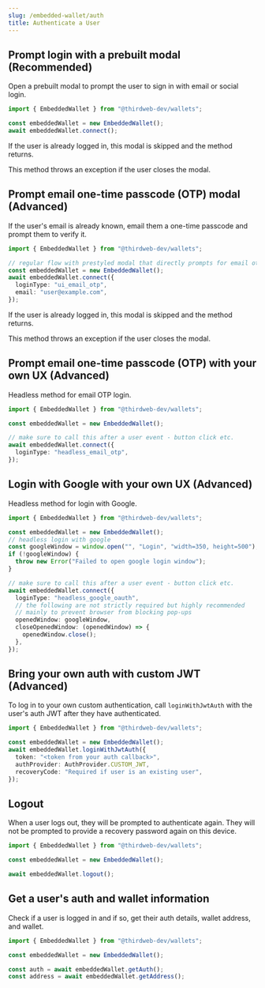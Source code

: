 ```yaml
---
slug: /embedded-wallet/auth
title: Authenticate a User
---
```


## Prompt login with a prebuilt modal (Recommended)

Open a prebuilt modal to prompt the user to sign in with email or social login.

```typescript
import { EmbeddedWallet } from "@thirdweb-dev/wallets";

const embeddedWallet = new EmbeddedWallet();
await embeddedWallet.connect();
```

If the user is already logged in, this modal is skipped and the method returns.

This method throws an exception if the user closes the modal.

## Prompt email one-time passcode (OTP) modal (Advanced)

If the user's email is already known, email them a one-time passcode and prompt them to verify it.

```typescript
import { EmbeddedWallet } from "@thirdweb-dev/wallets";

// regular flow with prestyled modal that directly prompts for email otp
const embeddedWallet = new EmbeddedWallet();
await embeddedWallet.connect({
  loginType: "ui_email_otp",
  email: "user@example.com",
});
```

If the user is already logged in, this modal is skipped and the method returns.

This method throws an exception if the user closes the modal.

## Prompt email one-time passcode (OTP) with your own UX (Advanced)

Headless method for email OTP login.

```typescript
import { EmbeddedWallet } from "@thirdweb-dev/wallets";

const embeddedWallet = new EmbeddedWallet();

// make sure to call this after a user event - button click etc.
await embeddedWallet.connect({
  loginType: "headless_email_otp",
});
```

## Login with Google with your own UX (Advanced)

Headless method for login with Google.

```typescript
import { EmbeddedWallet } from "@thirdweb-dev/wallets";

const embeddedWallet = new EmbeddedWallet();
// headless login with google
const googleWindow = window.open("", "Login", "width=350, height=500");
if (!googleWindow) {
  throw new Error("Failed to open google login window");
}

// make sure to call this after a user event - button click etc.
await embeddedWallet.connect({
  loginType: "headless_google_oauth",
  // the following are not strictly required but highly recommended
  // mainly to prevent browser from blocking pop-ups
  openedWindow: googleWindow,
  closeOpenedWindow: (openedWindow) => {
    openedWindow.close();
  },
});
```

## Bring your own auth with custom JWT (Advanced)

To log in to your own custom authentication, call `loginWithJwtAuth` with the user's auth JWT after they have authenticated.

```typescript
import { EmbeddedWallet } from "@thirdweb-dev/wallets";

const embeddedWallet = new EmbeddedWallet();
await embeddedWallet.loginWithJwtAuth({
  token: "<token from your auth callback>",
  authProvider: AuthProvider.CUSTOM_JWT,
  recoveryCode: "Required if user is an existing user",
});
```

## Logout

When a user logs out, they will be prompted to authenticate again. They will not be prompted to provide a recovery password again on this device.

```typescript
import { EmbeddedWallet } from "@thirdweb-dev/wallets";

const embeddedWallet = new EmbeddedWallet();

await embeddedWallet.logout();
```

## Get a user's auth and wallet information

Check if a user is logged in and if so, get their auth details, wallet address, and wallet.

```typescript
import { EmbeddedWallet } from "@thirdweb-dev/wallets";

const embeddedWallet = new EmbeddedWallet();

const auth = await embeddedWallet.getAuth();
const address = await embeddedWallet.getAddress();
```
